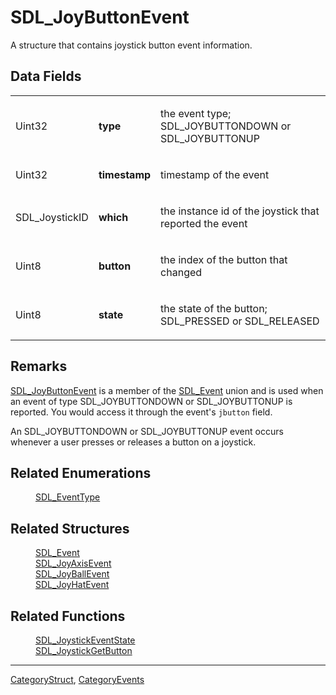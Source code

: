
= SDL_JoyButtonEvent =
A structure that contains joystick button event information.


== Data Fields ==
{|
|Uint32
|'''type'''
|the event type; SDL_JOYBUTTONDOWN or SDL_JOYBUTTONUP
|-
|Uint32
|'''timestamp'''
|timestamp of the event
|-
|SDL_JoystickID
|'''which'''
|the instance id of the joystick that reported the event
|-
|Uint8
|'''button'''
|the index of the button that changed
|-
|Uint8
|'''state'''
|the state of the button; SDL_PRESSED or SDL_RELEASED
|}

== Remarks ==
[[SDL_JoyButtonEvent]] is a member of the [[SDL_Event]] union and is used when an event of type SDL_JOYBUTTONDOWN or SDL_JOYBUTTONUP is reported.  You would access it through the event's <code>jbutton</code> field.

An SDL_JOYBUTTONDOWN or SDL_JOYBUTTONUP event occurs whenever a user presses or releases a button on a joystick.

== Related Enumerations ==
:[[SDL_EventType]]

== Related Structures ==
:[[SDL_Event]]
:[[SDL_JoyAxisEvent]]
:[[SDL_JoyBallEvent]]
:[[SDL_JoyHatEvent]]

== Related Functions ==
:[[SDL_JoystickEventState]]
:[[SDL_JoystickGetButton]]

----
[[CategoryStruct]], [[CategoryEvents]]
